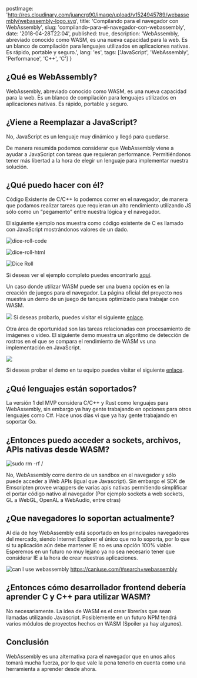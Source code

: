
  postImage: 'http://res.cloudinary.com/juancrg90/image/upload/v1524945789/webassembly/webassembly-logo.svg',
  title: 'Compilando para el navegador con WebAssembly',
  slug: 'compilando-para-el-navegador-con-webassembly',
  date: '2018-04-28T22:04',
  published: true,
  description: 'WebAssembly, abreviado conocido como WASM, es una nueva capacidad para la web. Es un blanco de compilación para lenguajes utilizados en aplicaciones nativas. Es rápido, portable y seguro.',
  lang: 'es',
  tags: ['JavaScript', 'WebAssembly', 'Performance', 'C++', 'C']
}

<EssayLayout meta={meta}>

## ¿Qué es WebAssembly?

WebAssembly, abreviado conocido como WASM, es una nueva capacidad para la web. Es un blanco de compilación para lenguajes utilizados en aplicaciones nativas. Es rápido, portable y seguro.

## ¿Viene a Reemplazar a JavaScript?

No, JavaScript es un lenguaje muy dinámico y llegó para quedarse. 

De manera resumida podemos considerar que WebAssembly viene a ayudar a JavaScript con tareas que requieran performance. Permitiéndonos tener más libertad a la hora de elegir un lenguaje para implementar nuestra solución.

## ¿Qué puedo hacer con él?

Código Existente de C/C++ lo podemos correr en el navegador, de manera que podamos realizar tareas que requieran un alto rendimiento utilizando JS sólo como un “pegamento” entre nuestra lógica y el navegador.

El siguiente ejemplo nos muestra como código existente de C es llamado con JavaScript mostrándonos valores de un dado.

![dice-roll-code](http://res.cloudinary.com/juancrg90/image/upload/v1524945819/webassembly/dice-c.png)

![dice-roll-html](http://res.cloudinary.com/juancrg90/image/upload/v1524945819/webassembly/dice-html-code.png)

![Dice Roll](http://res.cloudinary.com/juancrg90/image/upload/v1524945819/webassembly/dice-html.gif)

Si deseas ver el ejemplo completo puedes encontrarlo [aquí](https://github.com/JuanCrg90/wasm-playground/tree/master/04.dice-roll).

Un caso donde utilizar WASM puede ser una buena opción es en la creación de juegos para el navegador. La página oficial del proyecto nos muestra un demo de un juego de tanques optimizado para trabajar con WASM.

![](https://dzwonsemrish7.cloudfront.net/items/2u0z3a041p0K3O320h3g/Screen%20Recording%202018-04-26%20at%2008.52%20PM.gif)
Si deseas probarlo, puedes visitar el siguiente [enlace](http://webassembly.org/demo/Tanks/).

Otra área de oportunidad son las tareas relacionadas con procesamiento de imágenes o video. El siguiente demo muestra un algoritmo de detección de rostros en el que se compara el rendimiento de WASM vs una implementación en JavaScript.

![](https://dzwonsemrish7.cloudfront.net/items/0x002t2Q0T2w2I3i2Z2b/Screen%20Recording%202018-04-26%20at%2010.16%20PM.gif)

Si deseas probar el demo en tu equipo puedes visitar el siguiente [enlace](https://websightjs.com/).

## ¿Qué lenguajes están soportados?

La versión 1 del MVP considera C/C++ y Rust como lenguajes para WebAssembly, sin embargo ya hay gente trabajando en opciones para otros lenguajes como C#. Hace unos días vi que ya hay gente trabajando en soportar Go.

## ¿Entonces puedo acceder a sockets, archivos, APIs nativas desde WASM?

![sudo rm -rf /](http://res.cloudinary.com/juancrg90/image/upload/v1524945831/webassembly/rm-all.gif)

No, WebAssembly corre dentro de un sandbox en el navegador y sólo puede acceder a Web APIs (igual que Javascript). Sin embargo el SDK de Emscripten provee wrappers de varias apis nativas permitiendo simplificar el portar código nativo al navegador (Por ejemplo sockets a web sockets, GL a WebGL, OpenAL a WebAudio, entre otras)

## ¿Que navegadores lo soportan actualmente?
Al día de hoy WebAssembly está soportado en los principales navegadores del mercado, siendo Internet Explorer el único que no lo soporta, por lo que si tu aplicación aún debe mantener IE no es una opción 100% viable. Esperemos en un futuro no muy lejano ya no sea necesario tener que considerar IE a la hora de crear nuestras aplicaciones.

![can I use webassembly](http://res.cloudinary.com/juancrg90/image/upload/v1524945792/webassembly/caniuse.png)
https://caniuse.com/#search=webassembly

## ¿Entonces cómo desarrollador frontend debería aprender C y C++ para utilizar WASM?
No necesariamente. La idea de WASM es el crear librerías que sean llamadas utilizando Javascript. Posiblemente en un futuro NPM tendrá varios módulos de proyectos hechos en WASM (Spoiler ya hay algunos).

## Conclusión

WebAssembly es una alternativa para el navegador que en unos años tomará mucha fuerza, por lo que vale la pena tenerlo en cuenta como una herramienta a aprender desde ahora.

</EssayLayout>
